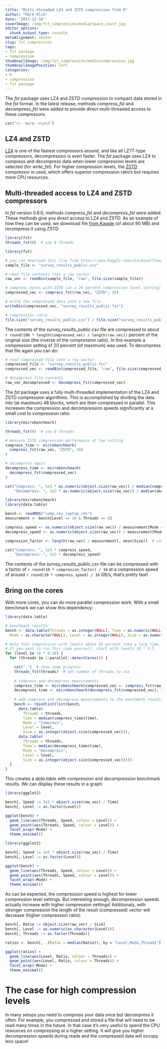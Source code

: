 ```yaml
---
title: "Multi-threaded LZ4 and ZSTD compression from R"
author: "Mark Klik"
date: '2017-12-16'
coverImage: /img/fst_compression/media/space_coast.jpg
editor_options:
  chunk_output_type: console
metaAlignment: center
slug: fst_compression
tags:
- fst package
- compression
thumbnailImage: /img/fst_compression/media/compression.jpg
thumbnailImagePosition: left
categories:
- R
- compression
- fst package
---
```


The _fst_ package uses LZ4 and ZSTD compression to compact data stored in the _fst_ format. In the latest release, methods _compress\_fst_ and _decompress\_fst_ were added to provide direct multi-threaded access to these compressors.

```r
cat("<!--more-->\n\n")
```

## LZ4 and ZSTD

[LZ4](http://lz4.github.io/lz4/) is one of the fastest compressors around, and like all LZ77-type compressors, decompression is even faster. The _fst_ package uses LZ4 to compress and decompress data when lower compression levels are selected (for _write\_fst_). For higher compression levels, the [ZSTD](https://github.com/facebook/zstd) compressor is used, which offers superior compression ratio's but requires more CPU resources.

## Multi-threaded access to LZ4 and ZSTD compressors

In _fst_ version 0.8.0, methods _compress\_fst_ and _decompress\_fst_ were added. These methods give you direct access to LZ4 and ZSTD. As an example of how they can be used, we download file [from Kaggle](https://www.kaggle.com/stackoverflow/so-survey-2017) (of about 90 MB) and recompress it using ZSTD:

```r
library(fst)
threads_fst(8)  # use 8 threads
```

```r
library(fst)

# you can download this file from https://www.kaggle.com/stackoverflow/so-survey-2017
sample_file <- "survey_results_public.csv"

# read file contents into a raw vector
raw_vec <- readBin(sample_file, "raw", file.size(sample_file))

# compress bytes with ZSTD (at a 20 percent compression level setting)
compressed_vec <- compress_fst(raw_vec, "ZSTD", 20)

# write the compressed data into a new file
writeBin(compressed_vec, "survey_results_public.fsc")

# compression ratio
file.size("survey_results_public.csv") / file.size("survey_results_public.fsc")
```

The contents of the _survey\_results\_public.csv_ file are compressed to about `r round(100 * length(compressed_vec) / length(raw_vec))` percent of the original size (the inverse of the compression ratio). In this example a compression setting of 20 percent (of maximum) was used. To decompress that file again you can do:

```r
# read compressed file into a raw vector
compressed_file <- "survey_results_public.fsc"
compressed_vec <- readBin(compressed_file, "raw", file.size(compressed_file))

# decompress file contents
raw_vec_decompressed <- decompress_fst(compressed_vec)
```

The _fst_ package uses a fully multi-threaded implementation of the LZ4 and ZSTD compression algorithms. This is accomplished by dividing the data into (at maximum) 48 blocks, which are then compressed in parallel. This increases the compression and decompression speeds significantly at a small cost to compression ratio:

```r
library(microbenchmark)

threads_fst(8)  # use 8 threads

# measure ZSTD compression performance at low setting
compress_time <- microbenchmark(
  compress_fst(raw_vec, "ZSTD", 10)
)

# decompress again
decompress_time <- microbenchmark(
  decompress_fst(compressed_vec)
)

cat("Compress: ", 1e3 * as.numeric(object.size(raw_vec)) / median(compress_time$time),
    "Decompress: ", 1e3 * as.numeric(object.size(raw_vec)) / median(decompress_time$time))
```

```r
library(microbenchmark)
library(data.table)

bench <- readRDS("comp_res_laptop.rds")
measurement <- bench[Level == 10 & Threads == 8]

compress_speed <- as.numeric(object.size(raw_vec)) / measurement[Mode == "Compress", Time]
decompress_speed <- as.numeric(object.size(raw_vec)) / measurement[Mode == "Decompress", Time]

compresion_factor <- length(raw_vec) / measurement[, mean(Size)]  # compression ratio

cat("Compress: ", 1e3 * compress_speed,
    "Decompress: ", 1e3 * decompress_speed)
```

The contents of the _survey\_results\_public.csv_ file can be compressed with a factor of `r round(10 * compresion_factor) / 10` at a compression speed of around `r round(10 * compress_speed) / 10` GB/s, that's pretty fast!

## Bring on the cores

With more cores, you can do more parallel compression work. With a small benchmark we can show this dependency:

```r
library(data.table)

# benchmark results
bench <- data.table(Threads = as.integer(NULL), Time = as.numeric(NULL),
  Mode = as.character(NULL), Level = as.integer(NULL), Size = as.numeric(NULL))

# Note that compression with levels above 50 percent take a long time.
# If you want to run this code yourself, start with levels 10 * 0:5
for (level in 10 * 0:10) {
  for (threads in 1:parallel::detectCores()) {

    cat(".")  # show some progress
    threads_fst(threads)  # set number of threads to use
    
    # compress and decompress measurements
    compress_time <- microbenchmark(compressed_vec <- compress_fst(raw_vec, "ZSTD", level), times = 25)
    decompress_time <- microbenchmark(decompress_fst(compressed_vec), times = 25)
    
    # add compress and decompress measurements to the benchmark results
    bench <- rbindlist(list(bench, 
      data.table(
        Threads = threads,
        Time = median(compress_time$time),
        Mode = "Compress",
        Level = level,
        Size = as.integer(object.size(compressed_vec))),
      data.table(
        Threads = threads,
        Time = median(decompress_time$time),
        Mode = "Decompress",
        Level = level,
        Size = as.integer(object.size(compressed_vec)))))
  }
}
```

This creates a _data.table_ with compression and decompression benchmark results. We can display these results in a graph:

```r
library(ggplot2)

bench[, Speed := 1e3 * object.size(raw_vec) / Time]
bench[, Level := as.factor(Level)]

ggplot(bench) +
  geom_line(aes(Threads, Speed, colour = Level)) +
  geom_point(aes(Threads, Speed, colour = Level)) +
  facet_wrap(~Mode) +
  theme_minimal()
```

```r
library(ggplot2)

bench[, Speed := 1e3 * object.size(raw_vec) / Time]
bench[, Level := as.factor(Level)]

ggplot(bench) +
  geom_line(aes(Threads, Speed, colour = Level)) +
  geom_point(aes(Threads, Speed, colour = Level)) +
  facet_wrap(~Mode) +
  theme_minimal()
```

As can be expected, the compression speed is highest for lower compression level settings. But interesting enough, decompression speeds actually increase with higher compression settings! Additionaly, with stronger compression the length of the result (compressed) vector will decrease (higher compression ratio):

```r
bench[, Ratio := object.size(raw_vec) / Size]
bench[, Level := as.numeric(as.character(Level))]
bench[, Threads := as.factor(Threads)]

ratios <- bench[, .(Ratio = median(Ratio)), by = "Level,Mode,Threads"]

ggplot(ratios) +
  geom_line(aes(Level, Ratio, colour = Threads)) +
  geom_point(aes(Level, Ratio, colour = Threads)) +
  facet_wrap(~Mode) +
  theme_minimal()
```

# The case for high compression levels

In many setups you need to compress your data once but decompress it often. For example, you compressed and stored a file that will need to be read many times in the future. In that case it's very useful to spend the CPU resources on compressing at a higher setting. It will give you higher decompression speeds during reads and the compressed data will occupy less space!
